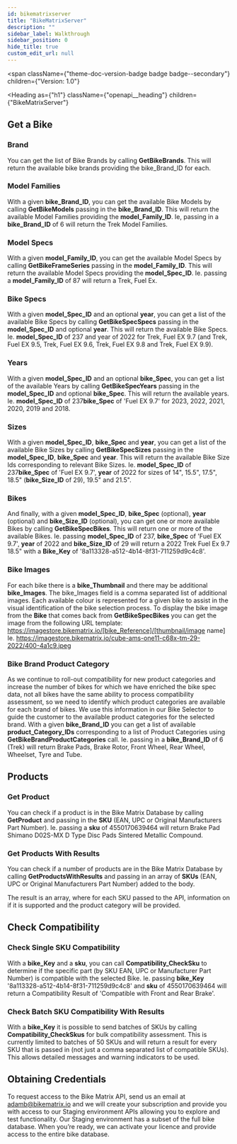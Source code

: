 ```yaml
---
id: bikematrixserver
title: "BikeMatrixServer"
description: ""
sidebar_label: Walkthrough
sidebar_position: 0
hide_title: true
custom_edit_url: null
---
```



<span
  className={"theme-doc-version-badge badge badge--secondary"}
  children={"Version: 1.0"}
></span>

<Heading
  as={"h1"}
  className={"openapi__heading"}
  children={"BikeMatrixServer"}
></Heading>

## Get a Bike

### Brand

You can get the list of Bike Brands by calling **GetBikeBrands**. This will return the available bike brands providing the bike_Brand_ID for each.

### Model Families

With a given **bike_Brand_ID**, you can get the available Bike Models by calling **GetBikeModels** passing in the **bike_Brand_ID**. This will return the available Model Families providing the **model_Family_ID**.
Ie, passing in a **bike_Brand_ID** of 6 will return the Trek Model Families.

### Model Specs

With a given **model_Family_ID**, you can get the available Model Specs by calling **GetBikeFrameSeries** passing in the **model_Family_ID**. This will return the available Model Specs providing the **model_Spec_ID**.
Ie. passing a **model_Family_ID** of 87 will return a Trek, Fuel Ex.

### Bike Specs

With a given **model_Spec_ID** and an optional **year**, you can get a list of the available Bike Specs by calling **GetBikeSpecSpecs** passing in the **model_Spec_ID** and optional **year**. This will return the available Bike Specs.
Ie. **model_Spec_ID** of 237 and year of 2022 for Trek, Fuel EX 9.7 (and Trek, Fuel EX 9.5, Trek, Fuel EX 9.6, Trek, Fuel EX 9.8 and Trek, Fuel EX 9.9).

### Years

With a given **model_Spec_ID** and an optional **bike_Spec**, you can get a list of the available Years by calling **GetBikeSpecYears** passing in the **model_Spec_ID** and optional **bike_Spec**. This will return the available years.
Ie. **model_Spec_ID** of 237**bike_Spec** of 'Fuel EX 9.7' for 2023, 2022, 2021, 2020, 2019 and 2018.

### Sizes

With a given **model_Spec_ID**, **bike_Spec** and **year**, you can get a list of the available Bike Sizes by calling **GetBikeSpecSizes** passing in the **model_Spec_ID**, **bike_Spec** and **year**. This will return the available Bike Size Ids corresponding to relevant Bike Sizes.
Ie. **model_Spec_ID** of 237**bike_Spec** of 'Fuel EX 9.7', **year** of 2022 for sizes of 14", 15.5", 17.5", 18.5" (**bike_Size_ID** of 29), 19.5" and 21.5".

### Bikes

And finally, with a given **model_Spec_ID**, **bike_Spec** (optional), **year** (optional) and **bike_Size_ID** (optional), you can get one or more available Bikes by calling **GetBikeSpecBikes**. This will return one or more of the available Bikes.
Ie. passing **model_Spec_ID** of 237, **bike_Spec** of 'Fuel EX 9.7', **year** of 2022 and **bike_Size_ID** of 29 will return a 2022 Trek Fuel Ex 9.7 18.5" with a **Bike_Key** of '8a113328-a512-4b14-8f31-711259d9c4c8'.

### Bike Images

For each bike there is a **bike_Thumbnail** and there may be additional **bike_Images**. The bike_Images field is a comma separated list of additional images. Each available colour is represented for a given bike to assist in the visual identification of the bike selection process.
To display the bike image from the **Bike** that comes back from **GetBikeSpecBikes** you can get the image from the following URL template:
https://imagestore.bikematrix.io/[bike_Reference]/[thumbnail/image name]
Ie. https://imagestore.bikematrix.io/cube-ams-one11-c68x-tm-29-2022/400-4a1c9.jpeg

### Bike Brand Product Category

As we continue to roll-out compatibility for new product categories and increase the number of bikes for which we have enriched the bike spec data, not all bikes have the same ability to process compatibility assessment, so we need to identify which product categories are available for each brand of bikes. We use this information in our Bike Selector to guide the customer to the available product categories for the selected brand.
With a given **bike_Brand_ID** you can get a list of available **product_Category_IDs** corresponding to a list of Product Categories using **GetBikeBrandProductCategories** call.
Ie. passing in a **bike_Brand_ID** of 6 (Trek) will return Brake Pads, Brake Rotor, Front Wheel, Rear Wheel, Wheelset, Tyre and Tube.

## Products

### Get Product

You can check if a product is in the Bike Matrix Database by calling **GetProduct** and passing in the **SKU** (EAN, UPC or Original Manufacturers Part Number).
Ie. passing a **sku** of 4550170639464 will return Brake Pad Shimano D02S-MX D Type Disc Pads Sintered Metallic Compound.

### Get Products With Results

You can check if a number of products are in the Bike Matrix Database by calling **GetProductsWithResults** and passing in an array of **SKUs** (EAN, UPC or Original Manufacturers Part Number) added to the body.

The result is an array, where for each SKU passed to the API, information on if it is supported and the product category will be provided.

## Check Compatibility

### Check Single SKU Compatibility

With a **bike_Key** and a **sku**, you can call **Compatibility_CheckSku** to determine if the specific part (by SKU EAN, UPC or Manufacturer Part Number) is compatible with the selected Bike.
Ie. passing **bike_Key** '8a113328-a512-4b14-8f31-711259d9c4c8' and **sku** of 4550170639464 will return a Compatibility Result of 'Compatible with Front and Rear Brake'.

### Check Batch SKU Compatibility With Results

With a **bike_Key** it is possible to send batches of SKUs by calling **Compatibility_CheckSkus** for bulk compatibility assessment. This is currently limited to batches of 50 SKUs and will return a result for every SKU that is passed in (not just a comma separated list of compatible SKUs). This allows detailed messages and warning indicators to be used.

## Obtaining Credentials

To request access to the Bike Matrix API, send us an email at adamb@bikematrix.io and we will create your subscription and provide you with access to our Staging environment APIs allowing you to explore and test functionality. Our Staging environment has a subset of the full bike database.
When you’re ready, we can activate your licence and provide access to the entire bike database.
